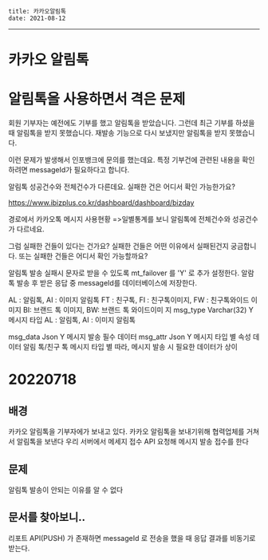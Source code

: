 ```
title: 카카오알림톡
date: 2021-08-12
```
---

# 카카오 알림톡

# 알림톡을 사용하면서 격은 문제

회원 기부자는 예전에도 기부를 했고 알림톡을 받았습니다.
그런데
최근 기부를 하셨을 때 알림톡을 받지 못했습니다.
재발송 기능으로 다시 보냈지만 알림톡을 받지 못했습니다.

이런 문제가 발생해서 인포뱅크에 문의를 했는데요.
특정 기부건에 관련된 내용을 확인하려면
messageId가 필요하다고 합니다.


알림톡 성공건수와 전체건수가 다른데요. 실패한 건은 어디서 확인 가능한가요?


https://www.ibizplus.co.kr/dashboard/dashboard/bizday

경로에서 카카오톡 메시지 사용현황 =>일별통계를 보니
알림톡에 전체건수와 성공건수가 다르네요.

그럼 실패한 건들이 있다는 건가요?
실패한 건들은 어떤 이유에서 실패된건지 궁금합니다.
또는 실패한 건들은 어디서 확인 가능할까요?


알림톡 발송 실패시 문자로 받을 수 있도록 mt_failover 를 'Y' 로 추가 설정한다.
알람톡 발송 후 받은 응답 중 messageId를 데이터베이스에 저장한다.


AL : 알림톡, AI : 이미지 알림톡
FT : 친구톡, FI : 친구톡이미지, FW : 친구톡와이드
이미지
BI: 브랜드 톡 이미지, BW: 브랜드 톡 와이드이미
지
msg_type Varchar(32) Y 메시지 타입
AL : 알림톡, AI : 이미지 알림톡

msg_data Json Y 메시지 발송 필수 데이터
msg_attr Json Y 메시지 타입 별 속성 데이터
알림 톡/친구 톡 메시지 타입 별 따라,
메시지 발송 시 필요한 데이터가 상이

# 20220718
## 배경
카카오 알림톡을 기부자에가 보내고 있다.
카카오 알림톡을 보내기위해 협력업체를 거쳐서 알림톡을 보낸다
우리 서버에서 메세지 접수 API 요청해 메시지 발송 접수를 한다

## 문제
알림톡 발송이 안되는 이유를 알 수 없다

## 문서를 찾아보니..
리포트 API(PUSH) 가 존재하면
messageId 로 전송을 했을 때 응답 결과를 비동기로 받는다.






